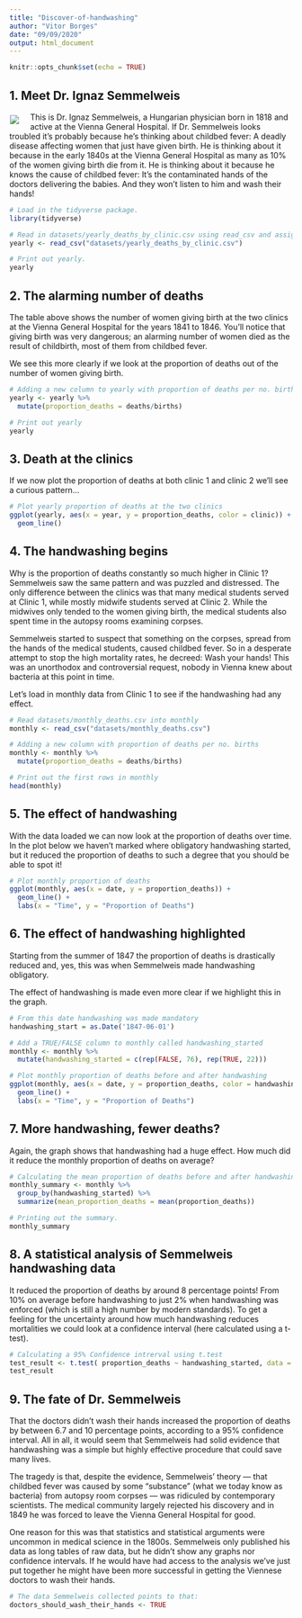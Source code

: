 ```yaml
---
title: "Discover-of-handwashing"
author: "Vitor Borges"
date: "09/09/2020"
output: html_document
---
```


```r
knitr::opts_chunk$set(echo = TRUE)
```

## **1. Meet Dr. Ignaz Semmelweis**

<p><img style="float: left;margin:5px 20px 5px 1px" src="C:/Users/VBorgesJr/Documents/GitHub/DataCamp/R-Programmer/Projects/Discover-of-handwashing/images/Ignaz-Semmelweis.jpg"></p>
<!--
<img style="float: left;margin:5px 20px 5px 1px" src="C:/Users/VBorgesJr/Documents/GitHub/DataCamp/R-Programmer/Projects/Discover-of-handwashing/images/Ignaz-Semmelweis.jpg">
-->
   
This is Dr. Ignaz Semmelweis, a Hungarian physician born in 1818 and active at the Vienna General Hospital. If Dr. Semmelweis looks troubled it's probably because he's thinking about childbed fever: A deadly disease affecting women that just have given birth. He is thinking about it because in the early 1840s at the Vienna General Hospital as many as 10% of the women giving birth die from it. He is thinking about it because he knows the cause of childbed fever: It's the contaminated hands of the doctors delivering the babies. And they won't listen to him and wash their hands!

```r

# Load in the tidyverse package.
library(tidyverse)

# Read in datasets/yearly_deaths_by_clinic.csv using read_csv and assign it to the variable yearly.
yearly <- read_csv("datasets/yearly_deaths_by_clinic.csv")

# Print out yearly.
yearly

```

## **2. The alarming number of deaths**

The table above shows the number of women giving birth at the two clinics at the Vienna General Hospital for the years 1841 to 1846. You'll notice that giving birth was very dangerous; an alarming number of women died as the result of childbirth, most of them from childbed fever.

We see this more clearly if we look at the proportion of deaths out of the number of women giving birth.

```r
# Adding a new column to yearly with proportion of deaths per no. births
yearly <- yearly %>% 
  mutate(proportion_deaths = deaths/births)

# Print out yearly
yearly
```

## **3. Death at the clinics**

If we now plot the proportion of deaths at both clinic 1 and clinic 2 we'll see a curious pattern…

```r
# Plot yearly proportion of deaths at the two clinics
ggplot(yearly, aes(x = year, y = proportion_deaths, color = clinic)) +
  geom_line()
```
## **4. The handwashing begins**

Why is the proportion of deaths constantly so much higher in Clinic 1? Semmelweis saw the same pattern and was puzzled and distressed. The only difference between the clinics was that many medical students served at Clinic 1, while mostly midwife students served at Clinic 2. While the midwives only tended to the women giving birth, the medical students also spent time in the autopsy rooms examining corpses.

Semmelweis started to suspect that something on the corpses, spread from the hands of the medical students, caused childbed fever. So in a desperate attempt to stop the high mortality rates, he decreed: Wash your hands! This was an unorthodox and controversial request, nobody in Vienna knew about bacteria at this point in time.

Let's load in monthly data from Clinic 1 to see if the handwashing had any effect.

```r
# Read datasets/monthly_deaths.csv into monthly
monthly <- read_csv("datasets/monthly_deaths.csv")

# Adding a new column with proportion of deaths per no. births
monthly <- monthly %>% 
  mutate(proportion_deaths = deaths/births)

# Print out the first rows in monthly
head(monthly)
```

## **5. The effect of handwashing**

With the data loaded we can now look at the proportion of deaths over time. In the plot below we haven't marked where obligatory handwashing started, but it reduced the proportion of deaths to such a degree that you should be able to spot it!

```r
# Plot monthly proportion of deaths
ggplot(monthly, aes(x = date, y = proportion_deaths)) +
  geom_line() +
  labs(x = "Time", y = "Proportion of Deaths")
```
## 6. **The effect of handwashing highlighted**

Starting from the summer of 1847 the proportion of deaths is drastically reduced and, yes, this was when Semmelweis made handwashing obligatory.

The effect of handwashing is made even more clear if we highlight this in the graph.

```r
# From this date handwashing was made mandatory
handwashing_start = as.Date('1847-06-01')

# Add a TRUE/FALSE column to monthly called handwashing_started
monthly <- monthly %>% 
  mutate(handwashing_started = c(rep(FALSE, 76), rep(TRUE, 22)))

# Plot monthly proportion of deaths before and after handwashing
ggplot(monthly, aes(x = date, y = proportion_deaths, color = handwashing_started)) +
  geom_line() +
  labs(x = "Time", y = "Proportion of Deaths")
```

## **7. More handwashing, fewer deaths?**

Again, the graph shows that handwashing had a huge effect. How much did it reduce the monthly proportion of deaths on average?

```r
# Calculating the mean proportion of deaths before and after handwashing
monthly_summary <- monthly %>% 
  group_by(handwashing_started) %>% 
  summarize(mean_proportion_deaths = mean(proportion_deaths))

# Printing out the summary.
monthly_summary
```

## **8. A statistical analysis of Semmelweis handwashing data**

It reduced the proportion of deaths by around 8 percentage points! From 10% on average before handwashing to just 2% when handwashing was enforced (which is still a high number by modern standards). To get a feeling for the uncertainty around how much handwashing reduces mortalities we could look at a confidence interval (here calculated using a t-test).

```r
# Calculating a 95% Confidence intrerval using t.test 
test_result <- t.test( proportion_deaths ~ handwashing_started, data = monthly)
test_result
```
## **9. The fate of Dr. Semmelweis**

That the doctors didn't wash their hands increased the proportion of deaths by between 6.7 and 10 percentage points, according to a 95% confidence interval. All in all, it would seem that Semmelweis had solid evidence that handwashing was a simple but highly effective procedure that could save many lives.

The tragedy is that, despite the evidence, Semmelweis' theory — that childbed fever was caused by some "substance" (what we today know as bacteria) from autopsy room corpses — was ridiculed by contemporary scientists. The medical community largely rejected his discovery and in 1849 he was forced to leave the Vienna General Hospital for good.

One reason for this was that statistics and statistical arguments were uncommon in medical science in the 1800s. Semmelweis only published his data as long tables of raw data, but he didn't show any graphs nor confidence intervals. If he would have had access to the analysis we've just put together he might have been more successful in getting the Viennese doctors to wash their hands.

```r
# The data Semmelweis collected points to that:
doctors_should_wash_their_hands <- TRUE
```

